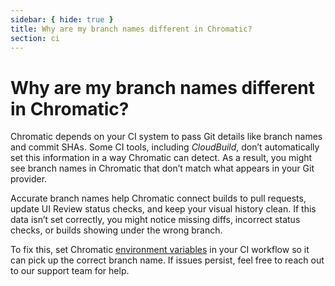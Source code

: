```yaml
---
sidebar: { hide: true }
title: Why are my branch names different in Chromatic?
section: ci
---
```


# Why are my branch names different in Chromatic?

Chromatic depends on your CI system to pass Git details like branch names and commit SHAs. Some CI tools, including _CloudBuild_, don’t automatically set this information in a way Chromatic can detect. As a result, you might see branch names in Chromatic that don’t match what appears in your Git provider.

Accurate branch names help Chromatic connect builds to pull requests, update UI Review status checks, and keep your visual history clean. If this data isn’t set correctly, you might notice missing diffs, incorrect status checks, or builds showing under the wrong branch.

To fix this, set Chromatic [environment variables](/docs/configure#environment-variables) in your CI workflow so it can pick up the correct branch name. If issues persist, feel free to reach out to our support team for help.
